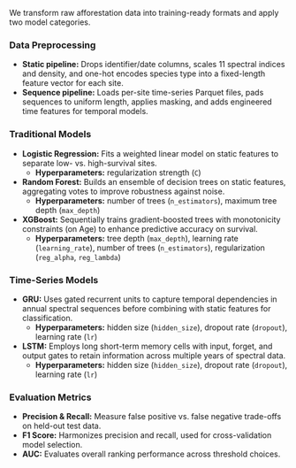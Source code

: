 We transform raw afforestation data into training-ready formats and apply two model categories.

### Data Preprocessing
- **Static pipeline:** Drops identifier/date columns, scales 11 spectral indices and density, and one-hot encodes species type into a fixed-length feature vector for each site.
- **Sequence pipeline:** Loads per-site time-series Parquet files, pads sequences to uniform length, applies masking, and adds engineered time features for temporal models.

### Traditional Models
- **Logistic Regression:** Fits a weighted linear model on static features to separate low- vs. high-survival sites.
  - **Hyperparameters:** regularization strength (`C`)
- **Random Forest:** Builds an ensemble of decision trees on static features, aggregating votes to improve robustness against noise.
  - **Hyperparameters:** number of trees (`n_estimators`), maximum tree depth (`max_depth`)
- **XGBoost:** Sequentially trains gradient-boosted trees with monotonicity constraints (on Age) to enhance predictive accuracy on survival.
  - **Hyperparameters:** tree depth (`max_depth`), learning rate (`learning_rate`), number of trees (`n_estimators`), regularization (`reg_alpha`, `reg_lambda`)

### Time-Series Models
- **GRU:** Uses gated recurrent units to capture temporal dependencies in annual spectral sequences before combining with static features for classification.
  - **Hyperparameters:** hidden size (`hidden_size`), dropout rate (`dropout`), learning rate (`lr`)
- **LSTM:** Employs long short-term memory cells with input, forget, and output gates to retain information across multiple years of spectral data.
  - **Hyperparameters:** hidden size (`hidden_size`), dropout rate (`dropout`), learning rate (`lr`)

### Evaluation Metrics
- **Precision & Recall:** Measure false positive vs. false negative trade-offs on held-out test data.
- **F1 Score:** Harmonizes precision and recall, used for cross-validation model selection.
- **AUC:** Evaluates overall ranking performance across threshold choices.